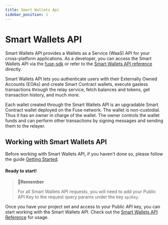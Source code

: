 ```yaml
---
title: Smart Wallets Api
sidebar_position: 1
---
```


# Smart Wallets API

Smart Wallets API provides a Wallets as a Service (WaaS) API for your cross-platform applications. As a developer, you can access the Smart Wallets API via the [fuse-sdk](../fuse-sdk/ "mention") or refer to the [Smart Wallets API reference](broken-reference) directly.

Smart Wallets API lets you authenticate users with their Externally Owned Accounts (EOAs) and create Smart Contract wallets, execute gasless transactions through the relay service, fetch balances and tokens, get transaction history, and much more.

Each wallet created through the Smart Wallets API is an upgradable Smart Contract wallet deployed on the Fuse network. The wallet is non-custodial. Thus it has an owner in charge of the wallet. The owner controls the wallet funds and can perform other transactions by signing messages and sending them to the relayer.

## Working with Smart Wallets API

Before working with Smart Wallets API, if you haven't done so, please follow the guide [Getting Started](../fuse-sdk/getting-started.mdx).

#### Ready to start!

> **📘Remember**
>
> For all Smart Wallets API requests, you will need to add your Public API Key to the request query params under the key `apiKey`.

Once you have your project set and access to your Public API key, you can start working with the Smart Wallets API. Check out the [Smart Wallets API Reference](broken-reference) for usage.
